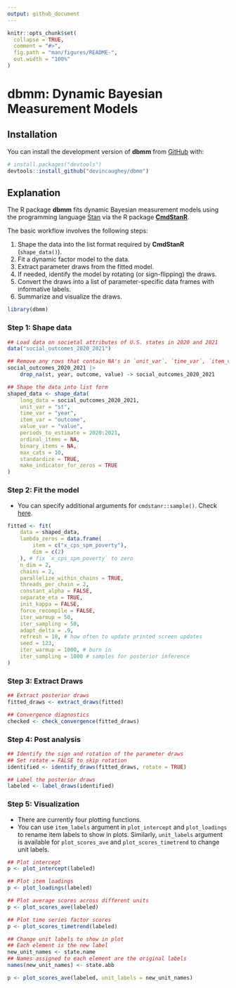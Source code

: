 ```yaml
---
output: github_document
---
```


<!-- README.md is generated from README.Rmd. Please edit that file -->

```r
knitr::opts_chunk$set(
  collapse = TRUE,
  comment = "#>",
  fig.path = "man/figures/README-",
  out.width = "100%"
)
```

# dbmm: Dynamic Bayesian Measurement Models #

<!-- badges: start -->
<!-- badges: end -->

## Installation

You can install the development version of **dbmm** from [GitHub](https://github.com/) with:

``` r
# install.packages("devtools")
devtools::install_github("devincaughey/dbmm")
```

## Explanation ##

The R package **dbmm** fits dynamic Bayesian measurement models using the
programming language [Stan](https://mc-stan.org) via the R package
[**CmdStanR**](https://mc-stan.org/cmdstanr/).

The basic workflow involves the following steps:

  1. Shape the data into the list format required by **CmdStanR**
     (`shape_data()`).
  2. Fit a dynamic factor model to the data.
  3. Extract parameter draws from the fitted model.
  4. If needed, identify the model by rotating (or sign-flipping) the draws.
  5. Convert the draws into a list of parameter-specific data frames with
     informative labels.
  6. Summarize and visualize the draws.

```r
library(dbmm)
```

### Step 1: Shape data

```r
## Load data on societal attributes of U.S. states in 2020 and 2021
data("social_outcomes_2020_2021")

## Remove any rows that contain NA's in `unit_var`, `time_var`, `item_var`, or `value_var`
social_outcomes_2020_2021 |>
    drop_na(st, year, outcome, value) -> social_outcomes_2020_2021

## Shape the data into list form
shaped_data <- shape_data(
    long_data = social_outcomes_2020_2021,
    unit_var = "st",
    time_var = "year",
    item_var = "outcome",
    value_var = "value",
    periods_to_estimate = 2020:2021,
    ordinal_items = NA,
    binary_items = NA,
    max_cats = 10,
    standardize = TRUE,
    make_indicator_for_zeros = TRUE
)
```

### Step 2: Fit the model

* You can specify additional arguments for `cmdstanr::sample()`. Check [here](https://mc-stan.org/cmdstanr/reference/model-method-sample.html).

```r
fitted <- fit(
    data = shaped_data,
    lambda_zeros = data.frame(
        item = c("x_cps_spm_poverty"),
        dim = c(2)
    ), # fix `x_cps_spm_poverty` to zero
    n_dim = 2,
    chains = 2,
    parallelize_within_chains = TRUE,
    threads_per_chain = 2,
    constant_alpha = FALSE,
    separate_eta = TRUE,
    init_kappa = FALSE,
    force_recompile = FALSE,
    iter_warmup = 50,
    iter_sampling = 50,
    adapt_delta = .9,
    refresh = 10, # how often to update printed screen updates
    seed = 123,
    iter_warmup = 1000, # burn in
    iter_sampling = 1000 # samples for posterior inference
)
```

### Step 3: Extract Draws

```r
## Extract posterior draws
fitted_draws <- extract_draws(fitted)

## Convergence diagnostics
checked <- check_convergence(fitted_draws)
```

### Step 4: Post analysis

```r
## Identify the sign and rotation of the parameter draws
## Set rotate = FALSE to skip rotation
identified <- identify_draws(fitted_draws, rotate = TRUE)

## Label the posterior draws
labeled <- label_draws(identified)

```

### Step 5: Visualization

* There are currently four plotting functions.
* You can use `item_labels` argument in `plot_intercept` and `plot_loadings` to rename item labels to show in plots. Similarly, `unit_labels` argument is available for `plot_scores_ave` and `plot_scores_timetrend` to change unit labels.


```r
## Plot intercept
p <- plot_intercept(labeled)

## Plot item loadings
p <- plot_loadings(labeled)

## Plot average scores across different units
p <- plot_scores_ave(labeled)

## Plot time series factor scores
p <- plot_scores_timetrend(labeled)

## Change unit labels to show in plot
## Each element is the new label
new_unit_names <- state.name
## Names assigned to each element are the original labels
names(new_unit_names) <- state.abb

p <- plot_scores_ave(labeled, unit_labels = new_unit_names)


```

